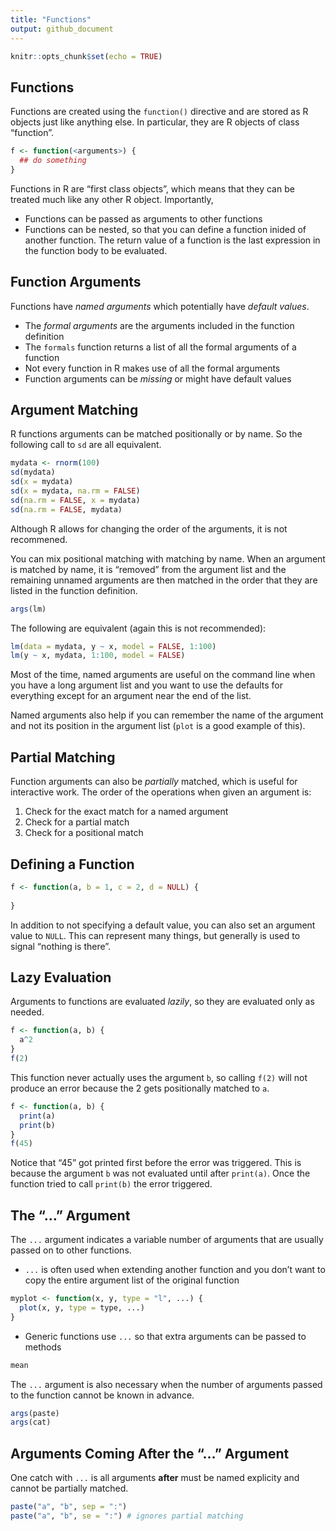 ```yaml
---
title: "Functions"
output: github_document
---
```


```r
knitr::opts_chunk$set(echo = TRUE)
```

## Functions

Functions are created using the `function()` directive and are stored as R objects just like anything else. In particular, they are R objects of class "function".

```r
f <- function(<arguments>) {
  ## do something 
}
```

Functions in R are "first class objects", which means that they can be treated much like any other R object. Importantly,

* Functions can be passed as arguments to other functions
* Functions can be nested, so that you can define a function inided of another function. The return value of a function is the last expression in the function body to be evaluated.

## Function Arguments

Functions have *named arguments* which potentially have *default values*.

* The *formal arguments* are the arguments included in the function definition
* The `formals` function returns a list of all the formal arguments of a function
* Not every function in R makes use of all the formal arguments
* Function arguments can be *missing* or might have default values

## Argument Matching

R functions arguments can be matched positionally or by name. So the following call to `sd` are all equivalent.

```r
mydata <- rnorm(100)
sd(mydata)
sd(x = mydata)
sd(x = mydata, na.rm = FALSE)
sd(na.rm = FALSE, x = mydata)
sd(na.rm = FALSE, mydata)
```

Although R allows for changing the order of the arguments, it is not recommened.

You can mix positional matching with matching by name. When an argument is matched by name, it is "removed" from the argument list and the remaining unnamed arguments are then matched in the order that they are listed in the function definition.

```r
args(lm)
```

The following are equivalent (again this is not recommended):

```r
lm(data = mydata, y ~ x, model = FALSE, 1:100)
lm(y ~ x, mydata, 1:100, model = FALSE)
```

Most of the time, named arguments are useful on the command line when you have a long argument list and you want to use the defaults for everything except for an argument near the end of the list.

Named arguments also help if you can remember the name of the argument and not its position in the argument list (`plot` is a good example of this).

## Partial Matching

Function arguments can also be *partially* matched, which is useful for interactive work. The order of the operations when given an argument is:

1. Check for the exact match for a named argument
2. Check for a partial match
3. Check for a positional match

## Defining a Function

```r
f <- function(a, b = 1, c = 2, d = NULL) {
  
}
```

In addition to not specifying a default value, you can also set an argument value to `NULL`. This can represent many things, but generally is used to signal "nothing is there".

## Lazy Evaluation

Arguments to functions are evaluated *lazily*, so they are evaluated only as needed.

```r
f <- function(a, b) {
  a^2
}
f(2)
```

This function never actually uses the argument `b`, so calling `f(2)` will not produce an error because the 2 gets positionally matched to `a`.

```r
f <- function(a, b) {
  print(a)
  print(b)
}
f(45)
```

Notice that "45" got printed first before the error was triggered. This is because the argument `b` was not evaluated until after `print(a)`. Once the function tried to call `print(b)` the error triggered.

## The "..." Argument

The `...` argument indicates a variable number of arguments that are usually passed on to other functions.

* `...` is often used when extending another function and you don't want to copy the entire argument list of the original function

```r
myplot <- function(x, y, type = "l", ...) {
  plot(x, y, type = type, ...)
}
```

* Generic functions use `...` so that extra arguments can be passed to methods

```r
mean
```

The `...` argument is also necessary when the number of arguments passed to the function cannot be known in advance.

```r
args(paste)
args(cat)
```

## Arguments Coming After the "..." Argument

One catch with `...` is all arguments **after** must be named explicity and cannot be partially matched.

```r
paste("a", "b", sep = ":")
paste("a", "b", se = ":") # ignores partial matching
```

